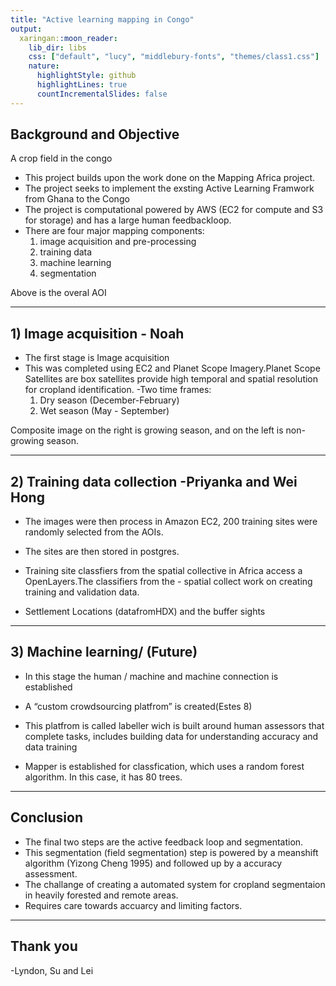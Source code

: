 ---
title: "Active learning mapping in Congo"
output:
  xaringan::moon_reader:
    lib_dir: libs
    css: ["default", "lucy", "middlebury-fonts", "themes/class1.css"]
    nature:
      highlightStyle: github
      highlightLines: true
      countIncrementalSlides: false
---

## Background and Objective


A crop field in the congo 

- This project builds upon the work done on the Mapping Africa project.
- The project seeks to implement the exsting Active Learning Framwork from Ghana to the Congo
- The project is computational powered by AWS (EC2 for compute and S3 for storage) and has a large human feedbackloop.
- There are four major mapping components:
    1) image acquisition and pre-processing 
    2) training data 
    3) machine learning
    4) segmentation 











Above is the overal AOI 

---

## 1) Image acquisition - Noah
- The first stage is Image acquisition
- This was completed using EC2 and Planet Scope Imagery.Planet Scope Satellites are box satellites provide high temporal and spatial resolution for cropland identification. 
-Two time frames: 
     1) Dry season (December-February)
     2) Wet season (May - September)
  











Composite image on the right is growing season, and on the left is non-growing season.

---

## 2) Training data collection -Priyanka and Wei Hong


- The images were then process in Amazon EC2, 200 training sites were randomly selected from the AOIs. \n
- The sites are then stored in postgres. 




- Training site classfiers from the spatial collective in Africa access a OpenLayers.The classifiers from the - spatial collect work on creating training and validation data.



- Settlement Locations (datafromHDX) and the buffer sights

 
--- 


## 3) Machine learning/ (Future)
- In this stage the human / machine and machine connection is established
- A "custom crowdsourcing platfrom" is created(Estes 8)

- This platfrom is called labeller wich is built around human assessors that complete tasks, includes building data for understanding accuracy and data training
-  Mapper is established for classfication, which uses a random forest algorithm. In this case, it has 80 trees.


---

## Conclusion
- The final two steps are the active feedback loop and segmentation.
- This segmentation (field segmentation) step is powered by a meanshift algorithm (Yizong Cheng 1995) and followed up by a accuracy assessment.
- The challange of creating a automated system for cropland segmentaion in heavily forested and remote areas.
- Requires care towards accuarcy and limiting factors.
    


---

## Thank you
-Lyndon, Su and Lei


